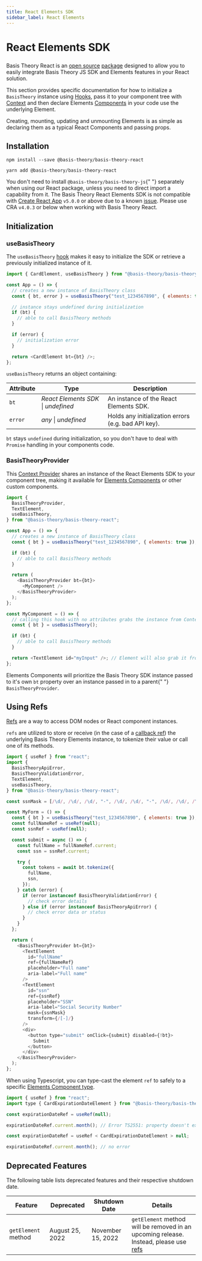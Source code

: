 ```yaml
---
title: React Elements SDK
sidebar_label: React Elements
---
```




# React Elements SDK

<GithubCard
  heading="React Elements SDK"
  icon={SDK.REACT}
  organization="basis-theory"
  repository="basis-theory-react"
/>

###

Basis Theory React is an [open source](https://github.com/Basis-Theory/basis-theory-react) [package](https://www.npmjs.com/package/@basis-theory/basis-theory-react) designed to allow you to easily integrate Basis Theory JS SDK and Elements features in your React solution.

This section provides specific documentation for how to initialize a `BasisTheory` instance using [Hooks](https://reactjs.org/docs/hooks-intro.html), pass it to your component tree with [Context](https://reactjs.org/docs/context.html) and then declare Elements [Components](https://reactjs.org/docs/components-and-props.html) in your code use the underlying Element.

Creating, mounting, updating and unmounting Elements is as simple as declaring them as a typical React Components and passing props.

## Installation

<Tabs className="bt-tabs">
  <TabItem value="npm" label="npm">

```shell showLineNumbers
npm install --save @basis-theory/basis-theory-react
```

  </TabItem>
  <TabItem value="yarn" label="yarn">

```shell showLineNumbers
yarn add @basis-theory/basis-theory-react
```

  </TabItem>
</Tabs>

<Alert>
  You don't need to install <code>@basis-theory/basis-theory-js</code>{" "}
  separately when using our React package, unless you need to direct import a
  capability from it.
</Alert>
<Alert type={Alerts.WARNING}>
  The Basis Theory React Elements SDK is not compatible with <a href="https://create-react-app.dev/">Create React App</a> <code>v5.0.0</code> or above 
  due to a known <a href="https://github.com/facebook/create-react-app/issues/11889">issue</a>.
  Please use CRA <code>v4.0.3</code> or below when working with Basis Theory React. 
</Alert>

## Initialization

### useBasisTheory

The `useBasisTheory` [hook](https://reactjs.org/docs/hooks-intro.html) makes it easy to initialize the SDK or retrieve a previously initialized instance of it.

```javascript showLineNumbers
import { CardElement, useBasisTheory } from "@basis-theory/basis-theory-react";

const App = () => {
  // creates a new instance of BasisTheory class
  const { bt, error } = useBasisTheory("test_1234567890", { elements: true });

  // instance stays undefined during initialization
  if (bt) {
    // able to call BasisTheory methods
  }

  if (error) {
    // initialization error
  }

  return <CardElement bt={bt} />;
};
```

`useBasisTheory` returns an object containing:

| Attribute | Type                                    | Description                                         |
| --------- | --------------------------------------- | --------------------------------------------------- |
| `bt`      | _React Elements SDK_ &#124; _undefined_ | An instance of the React Elements SDK.              |
| `error`   | _any_ &#124; _undefined_                | Holds any initialization errors (e.g. bad API key). |

<Alert>
  <code>bt</code> stays <code>undefined</code> during initialization, so you
  don't have to deal with <code>Promise</code> handling in your components code.
</Alert>

### BasisTheoryProvider

This [Context Provider](https://reactjs.org/docs/context.html) shares an instance of the React Elements SDK to your component tree, making it available for [Elements Components](/docs/sdks/web/react/components) or other custom components.

```javascript showLineNumbers
import {
  BasisTheoryProvider,
  TextElement,
  useBasisTheory,
} from "@basis-theory/basis-theory-react";

const App = () => {
  // creates a new instance of BasisTheory class
  const { bt } = useBasisTheory("test_1234567890", { elements: true });

  if (bt) {
    // able to call BasisTheory methods
  }

  return (
    <BasisTheoryProvider bt={bt}>
      <MyComponent />
    </BasisTheoryProvider>
  );
};

const MyComponent = () => {
  // calling this hook with no attributes grabs the instance from Context
  const { bt } = useBasisTheory();

  if (bt) {
    // able to call BasisTheory methods
  }

  return <TextElement id="myInput" />; // Element will also grab it from the Context
};
```

<Alert>
  Elements Components will prioritize the Basis Theory SDK instance passed to
  it's own <code>bt</code> property over an instance passed in to a parent{" "}
  <code>BasisTheoryProvider</code>.
</Alert>

## Using Refs

[Refs](https://reactjs.org/docs/refs-and-the-dom.html) are a way to access DOM nodes or React component instances.

`refs` are utilized to store or receive (in the case of a [callback ref](https://reactjs.org/docs/refs-and-the-dom.html#callback-refs)) the underlying Basis Theory Elements instance, to tokenize their value or call one of its methods.

```javascript showLineNumbers
import { useRef } from "react";
import {
  BasisTheoryApiError,
  BasisTheoryValidationError,
  TextElement,
  useBasisTheory,
} from "@basis-theory/basis-theory-react";

const ssnMask = [/\d/, /\d/, /\d/, "-", /\d/, /\d/, "-", /\d/, /\d/, /\d/, /\d/];

const MyForm = () => {
  const { bt } = useBasisTheory("test_1234567890", { elements: true });
  const fullNameRef = useRef(null);
  const ssnRef = useRef(null);

  const submit = async () => {
    const fullName = fullNameRef.current;
    const ssn = ssnRef.current;

    try {
      const tokens = await bt.tokenize({
        fullName,
        ssn,
      });
    } catch (error) {
      if (error instanceof BasisTheoryValidationError) {
        // check error details
      } else if (error instanceof BasisTheoryApiError) {
        // check error data or status
      }
    }
  };

  return (
    <BasisTheoryProvider bt={bt}>
      <TextElement
        id="fullName"
        ref={fullNameRef}
        placeholder="Full name"
        aria-label="Full name"
      />
      <TextElement
        id="ssn"
        ref={ssnRef}
        placeholder="SSN"
        aria-label="Social Security Number"
        mask={ssnMask}
        transform={/[-]/}
      />
      <div>
        <button type="submit" onClick={submit} disabled={!bt}>
          Submit
        </button>
      </div>
    </BasisTheoryProvider>
  );
};
```

When using Typescript, you can type-cast the element `ref` to safely to a specific [Elements Component type](/docs/sdks/web/react/components).

```javascript showLineNumbers
import { useRef } from "react";
import type { CardExpirationDateElement } from "@basis-theory/basis-theory-react/types";

const expirationDateRef = useRef(null);

expirationDateRef.current.month(); // Error TS2551: property doesn't exist

const expirationDateRef = useRef < CardExpirationDateElement > null;

expirationDateRef.current.month(); // no error
```

## Deprecated Features

The following table lists deprecated features and their respective shutdown date.

| Feature             | Deprecated      | Shutdown Date     | Details                                                                                                                 |
| ------------------- | --------------- | ----------------- | ----------------------------------------------------------------------------------------------------------------------- |
| `getElement` method | August 25, 2022 | November 15, 2022 | `getElement` method will be removed in an upcoming release. Instead, please use [refs](/docs/sdks/web/react#using-refs) |
